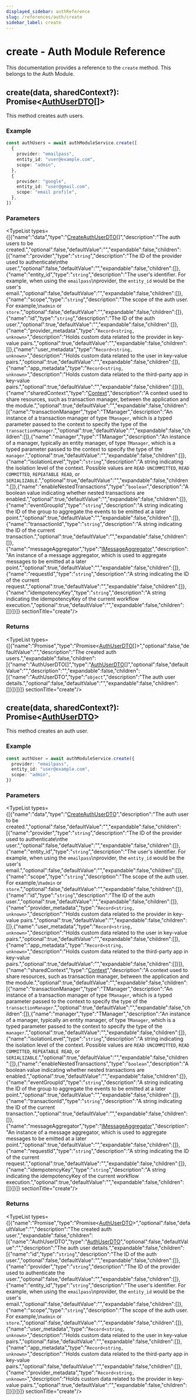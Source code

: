 ```yaml
---
displayed_sidebar: authReference
slug: /references/auth/create
sidebar_label: create
---
```



# create - Auth Module Reference

This documentation provides a reference to the `create` method. This belongs to the Auth Module.

## create(data, sharedContext?): Promise&#60;[AuthUserDTO](../../interfaces/auth.AuthUserDTO.mdx)[]&#62;

This method creates auth users.

### Example

```ts
const authUsers = await authModuleService.create([
  {
    provider: "emailpass",
    entity_id: "user@example.com",
    scope: "admin",
  },
  {
    provider: "google",
    entity_id: "user@gmail.com",
    scope: "email profile",
  },
])
```

### Parameters

<TypeList types={[{"name":"data","type":"[CreateAuthUserDTO](../../interfaces/auth.CreateAuthUserDTO.mdx)[]","description":"The auth users to be created.","optional":false,"defaultValue":"","expandable":false,"children":[{"name":"provider","type":"`string`","description":"The ID of the provider used to authenticate\nthe user.","optional":false,"defaultValue":"","expandable":false,"children":[]},{"name":"entity_id","type":"`string`","description":"The user's identifier. For example, when using the `emailpass`\nprovider, the `entity_id` would be the user's email.","optional":false,"defaultValue":"","expandable":false,"children":[]},{"name":"scope","type":"`string`","description":"The scope of the auth user. For example,\n`admin` or `store`.","optional":false,"defaultValue":"","expandable":false,"children":[]},{"name":"id","type":"`string`","description":"The ID of the auth user.","optional":true,"defaultValue":"","expandable":false,"children":[]},{"name":"provider_metadata","type":"`Record<string, unknown>`","description":"Holds custom data related to the provider in key-value pairs.","optional":true,"defaultValue":"","expandable":false,"children":[]},{"name":"user_metadata","type":"`Record<string, unknown>`","description":"Holds custom data related to the user in key-value pairs.","optional":true,"defaultValue":"","expandable":false,"children":[]},{"name":"app_metadata","type":"`Record<string, unknown>`","description":"Holds custom data related to the third-party app in key-value pairs.","optional":true,"defaultValue":"","expandable":false,"children":[]}]},{"name":"sharedContext","type":"[Context](../../interfaces/auth.Context.mdx)","description":"A context used to share resources, such as transaction manager, between the application and the module.","optional":true,"defaultValue":"","expandable":false,"children":[{"name":"transactionManager","type":"TManager","description":"An instance of a transaction manager of type `TManager`, which is a typed parameter passed to the context to specify the type of the `transactionManager`.","optional":true,"defaultValue":"","expandable":false,"children":[]},{"name":"manager","type":"TManager","description":"An instance of a manager, typically an entity manager, of type `TManager`, which is a typed parameter passed to the context to specify the type of the `manager`.","optional":true,"defaultValue":"","expandable":false,"children":[]},{"name":"isolationLevel","type":"`string`","description":"A string indicating the isolation level of the context. Possible values are `READ UNCOMMITTED`, `READ COMMITTED`, `REPEATABLE READ`, or `SERIALIZABLE`.","optional":true,"defaultValue":"","expandable":false,"children":[]},{"name":"enableNestedTransactions","type":"`boolean`","description":"A boolean value indicating whether nested transactions are enabled.","optional":true,"defaultValue":"","expandable":false,"children":[]},{"name":"eventGroupId","type":"`string`","description":"A string indicating the ID of the group to aggregate the events to be emitted at a later point.","optional":true,"defaultValue":"","expandable":false,"children":[]},{"name":"transactionId","type":"`string`","description":"A string indicating the ID of the current transaction.","optional":true,"defaultValue":"","expandable":false,"children":[]},{"name":"messageAggregator","type":"[IMessageAggregator](../../interfaces/auth.IMessageAggregator.mdx)","description":"An instance of a message aggregator, which is used to aggregate messages to be emitted at a later point.","optional":true,"defaultValue":"","expandable":false,"children":[]},{"name":"requestId","type":"`string`","description":"A string indicating the ID of the current request.","optional":true,"defaultValue":"","expandable":false,"children":[]},{"name":"idempotencyKey","type":"`string`","description":"A string indicating the idempotencyKey of the current workflow execution.","optional":true,"defaultValue":"","expandable":false,"children":[]}]}]}  sectionTitle="create"/>

### Returns

<TypeList types={[{"name":"Promise","type":"Promise&#60;[AuthUserDTO](../../interfaces/auth.AuthUserDTO.mdx)[]&#62;","optional":false,"defaultValue":"","description":"The created auth users.","expandable":false,"children":[{"name":"AuthUserDTO[]","type":"[AuthUserDTO](../../interfaces/auth.AuthUserDTO.mdx)[]","optional":false,"defaultValue":"","description":"","expandable":false,"children":[{"name":"AuthUserDTO","type":"`object`","description":"The auth user details.","optional":false,"defaultValue":"","expandable":false,"children":[]}]}]}]}  sectionTitle="create"/>

## create(data, sharedContext?): Promise&#60;[AuthUserDTO](../../interfaces/auth.AuthUserDTO.mdx)&#62;

This method creates an auth user.

### Example

```ts
const authUser = await authModuleService.create({
  provider: "emailpass",
  entity_id: "user@example.com",
  scope: "admin",
})
```

### Parameters

<TypeList types={[{"name":"data","type":"[CreateAuthUserDTO](../../interfaces/auth.CreateAuthUserDTO.mdx)","description":"The auth user to be created.","optional":false,"defaultValue":"","expandable":false,"children":[{"name":"provider","type":"`string`","description":"The ID of the provider used to authenticate\nthe user.","optional":false,"defaultValue":"","expandable":false,"children":[]},{"name":"entity_id","type":"`string`","description":"The user's identifier. For example, when using the `emailpass`\nprovider, the `entity_id` would be the user's email.","optional":false,"defaultValue":"","expandable":false,"children":[]},{"name":"scope","type":"`string`","description":"The scope of the auth user. For example,\n`admin` or `store`.","optional":false,"defaultValue":"","expandable":false,"children":[]},{"name":"id","type":"`string`","description":"The ID of the auth user.","optional":true,"defaultValue":"","expandable":false,"children":[]},{"name":"provider_metadata","type":"`Record<string, unknown>`","description":"Holds custom data related to the provider in key-value pairs.","optional":true,"defaultValue":"","expandable":false,"children":[]},{"name":"user_metadata","type":"`Record<string, unknown>`","description":"Holds custom data related to the user in key-value pairs.","optional":true,"defaultValue":"","expandable":false,"children":[]},{"name":"app_metadata","type":"`Record<string, unknown>`","description":"Holds custom data related to the third-party app in key-value pairs.","optional":true,"defaultValue":"","expandable":false,"children":[]}]},{"name":"sharedContext","type":"[Context](../../interfaces/auth.Context.mdx)","description":"A context used to share resources, such as transaction manager, between the application and the module.","optional":true,"defaultValue":"","expandable":false,"children":[{"name":"transactionManager","type":"TManager","description":"An instance of a transaction manager of type `TManager`, which is a typed parameter passed to the context to specify the type of the `transactionManager`.","optional":true,"defaultValue":"","expandable":false,"children":[]},{"name":"manager","type":"TManager","description":"An instance of a manager, typically an entity manager, of type `TManager`, which is a typed parameter passed to the context to specify the type of the `manager`.","optional":true,"defaultValue":"","expandable":false,"children":[]},{"name":"isolationLevel","type":"`string`","description":"A string indicating the isolation level of the context. Possible values are `READ UNCOMMITTED`, `READ COMMITTED`, `REPEATABLE READ`, or `SERIALIZABLE`.","optional":true,"defaultValue":"","expandable":false,"children":[]},{"name":"enableNestedTransactions","type":"`boolean`","description":"A boolean value indicating whether nested transactions are enabled.","optional":true,"defaultValue":"","expandable":false,"children":[]},{"name":"eventGroupId","type":"`string`","description":"A string indicating the ID of the group to aggregate the events to be emitted at a later point.","optional":true,"defaultValue":"","expandable":false,"children":[]},{"name":"transactionId","type":"`string`","description":"A string indicating the ID of the current transaction.","optional":true,"defaultValue":"","expandable":false,"children":[]},{"name":"messageAggregator","type":"[IMessageAggregator](../../interfaces/auth.IMessageAggregator.mdx)","description":"An instance of a message aggregator, which is used to aggregate messages to be emitted at a later point.","optional":true,"defaultValue":"","expandable":false,"children":[]},{"name":"requestId","type":"`string`","description":"A string indicating the ID of the current request.","optional":true,"defaultValue":"","expandable":false,"children":[]},{"name":"idempotencyKey","type":"`string`","description":"A string indicating the idempotencyKey of the current workflow execution.","optional":true,"defaultValue":"","expandable":false,"children":[]}]}]}  sectionTitle="create"/>

### Returns

<TypeList types={[{"name":"Promise","type":"Promise&#60;[AuthUserDTO](../../interfaces/auth.AuthUserDTO.mdx)&#62;","optional":false,"defaultValue":"","description":"The created auth user.","expandable":false,"children":[{"name":"AuthUserDTO","type":"[AuthUserDTO](../../interfaces/auth.AuthUserDTO.mdx)","optional":false,"defaultValue":"","description":"The auth user details.","expandable":false,"children":[{"name":"id","type":"`string`","description":"The ID of the auth user.","optional":false,"defaultValue":"","expandable":false,"children":[]},{"name":"provider","type":"`string`","description":"The ID of the provider used to authenticate the user.","optional":false,"defaultValue":"","expandable":false,"children":[]},{"name":"entity_id","type":"`string`","description":"The user's identifier. For example, when using the `emailpass`\nprovider, the `entity_id` would be the user's email.","optional":false,"defaultValue":"","expandable":false,"children":[]},{"name":"scope","type":"`string`","description":"The scope of the auth user. For example,\n`admin` or `store`.","optional":false,"defaultValue":"","expandable":false,"children":[]},{"name":"user_metadata","type":"`Record<string, unknown>`","description":"Holds custom data related to the user in key-value pairs.","optional":false,"defaultValue":"","expandable":false,"children":[]},{"name":"app_metadata","type":"`Record<string, unknown>`","description":"Holds custom data related to the third-party app in key-value pairs.","optional":false,"defaultValue":"","expandable":false,"children":[]},{"name":"provider_metadata","type":"`Record<string, unknown>`","description":"Holds custom data related to the provider in key-value pairs.","optional":true,"defaultValue":"","expandable":false,"children":[]}]}]}]}  sectionTitle="create"/>
